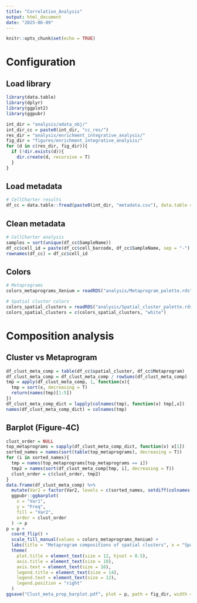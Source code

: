 ```yaml
---
title: "Correlation_Analysis"
output: html_document
date: "2025-06-09"
---
```


```r
knitr::opts_chunk$set(echo = TRUE)
```

# Configuration 

## Load library
```r
library(data.table)
library(dplyr)
library(ggplot2)
library(ggpubr)

int_dir = "analysis/adata_obj/"
int_dir_cc = paste0(int_dir, "cc_res/")
res_dir = "analysis/enrichment_integrative_analysis/"
fig_dir = "figures/enrichment_integrative_analysis/"
for (d in c(res_dir, fig_dir)){
  if (!dir.exists(d)){
    dir.create(d, recursive = T)
  }
}
```

## Load metadata
```r
# CellCharter results
df_cc = data.table::fread(paste0(int_dir, "metadata.csv"), data.table = F)
```

## Clean metadata
```r
# CellCharter analysis 
samples = sort(unique(df_cc$SampleName))
df_cc$cell_id = paste(df_cc$cell_barcode, df_cc$SampleName, sep = "-")
rownames(df_cc) = df_cc$cell_id
```

## Colors
```r
# Metaprograms
colors_metaprograms_Xenium = readRDS("analysis/Metaprogram_palette.rds")

# Spatial cluster colors
colors_spatial_clusters = readRDS("analysis/Spatial_cluster_palette.rds")
colors_spatial_clusters = c(colors_spatial_clusters, "white")
```

# Composition analysis

## Cluster vs Metaprogram
```r
df_clust_meta_comp = table(df_cc$spatial_cluster, df_cc$Metaprogram)
df_clust_meta_comp = df_clust_meta_comp / rowSums(df_clust_meta_comp)
tmp = apply(df_clust_meta_comp, 1, function(x){
  tmp = sort(x, decreasing = T)
  return(names(tmp)[1:5])
})
df_clust_meta_comp_dict = lapply(colnames(tmp), function(x) tmp[,x])
names(df_clust_meta_comp_dict) = colnames(tmp)
```

## Barplot (Figure-4C)
```r
clust_order = NULL
top_metaprograms = sapply(df_clust_meta_comp_dict, function(x) x[1])
sorted_names = names(sort(table(top_metaprograms), decreasing = T))
for (i in sorted_names){
  tmp = names(top_metaprograms[top_metaprograms == i])
  tmp2 = names(sort(df_clust_meta_comp[tmp, i], decreasing = T))
  clust_order = c(clust_order, tmp2)
}
data.frame(df_clust_meta_comp) %>%
  mutate(Var2 = factor(Var2, levels = c(sorted_names, setdiff(colnames(df_clust_meta_comp), sorted_names)))) %>%
  ggpubr::ggbarplot(
    x = "Var1",
    y = "Freq", 
    fill = "Var2", 
    order = clust_order
  ) -> p
p = p + 
  coord_flip() +
  scale_fill_manual(values = colors_metaprograms_Xenium) +
  labs(title = "Metaprogram compositions of spatial clusters", x = "Spatial cluster", y = "Proportion", fill = "Metaprogram") +
  theme(
    plot.title = element_text(size = 12, hjust = 0.5),
    axis.title = element_text(size = 18),
    axis.text = element_text(size = 16),
    legend.title = element_text(size = 14),
    legend.text = element_text(size = 12),
    legend.position = "right"
  )
ggsave("Clust_meta_prop_barplot.pdf", plot = p, path = fig_dir, width = 6, height = 10)
```
